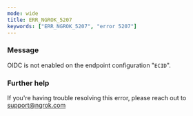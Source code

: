 ```yaml
---
mode: wide
title: ERR_NGROK_5207
keywords: ["ERR_NGROK_5207", "error 5207"]
---
```


### Message

OIDC is not enabled on the endpoint configuration "`ECID`".

### Further help

If you're having trouble resolving this error, please reach out to [support@ngrok.com](mailto:support@ngrok.com?subject=Help%20with%20ERR_NGROK_5207)
